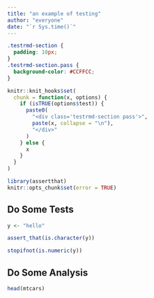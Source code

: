 ```yaml
---
title: "an example of testing"
author: "everyone"
date: "`r Sys.time()`"
---
```


```css
.testrmd-section {
  padding: 10px;
}
.testrmd-section.pass {
  background-color: #CCFFCC;
}
```

```r
knitr::knit_hooks$set(
  chunk = function(x, options) {
    if (isTRUE(options$test)) {
      paste0(
        "<div class='testrmd-section pass'>",
        paste(x, collapse = "\n"),
        "</div>"
      )
    } else {
      x
    }
  }
)

library(assertthat)
knitr::opts_chunk$set(error = TRUE)
```

## Do Some Tests

```r
y <- "hello"

assert_that(is.character(y))
```

```r
stopifnot(is.numeric(y))
```

## Do Some Analysis

```r
head(mtcars)
```

